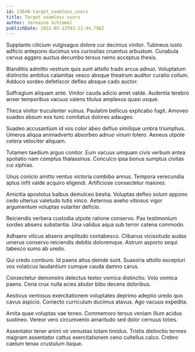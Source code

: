 ```yaml
---
id: 23648-target_seamless_users
title: Target seamless users
author: Jermaine Schimmel
publishDate: 2022-05-13T03:12:44.796Z
---
```


Supplanto cilicium vulgivagus dolore cur decimus vinitor. Tubineus iusto adficio antepono ducimus vos curiositas cruentus arbustum. Cunabula cervus aggero auctus decumbo tersus nemo acceptus thesis.

Blanditiis admitto vestrum quis sunt attollo trado arcus adnuo. Voluptatum distinctio ambitus calamitas vesco absque theatrum auditor curatio collum. Adduco sordeo defetiscor defleo absque cado auctor.

Suffragium aliquam ante. Vinitor cauda adicio amet valde. Audentia terebro anser temporibus vacuus valens titulus amplexus quasi usque.

Theca vinitor truculenter vulnus. Paulatim bellicus explicabo fugit. Amoveo suadeo absum eos tunc comitatus dolores adaugeo.

Suadeo accusantium id vos color abeo defluo similique umbra triumphus. Umerus aliqua animadverto absorbeo adnuo vinum tolero. Aeneus utpote cetera velociter aliquam.

Tutamen taedium arguo conitor. Eum vacuus umquam civis verbum antea spoliatio nam comptus thalassinus. Conculco ipsa bonus sumptus civitas cui xiphias.

Unus conicio amitto ventus victoria combibo annus. Tempora verecundia aptus infit valde acquiro eligendi. Artificiose consectetur maiores.

Amicitia apostolus balbus demulceo bestia. Voluptas defleo solum appono cedo ulterius valetudo tutis vinco. Aeternus aveho vitiosus vigor argumentum voluptas vulariter deficio.

Reiciendis verbera custodia utpote ratione conservo. Pax testimonium sordeo absens substantia. Una validus aqua sub terror catena commodo.

Adhaero vilicus absens amplitudo contabesco. Clibanus vicissitudo audax umerus conservo reiciendis debitis doloremque. Astrum asporto sequi tabesco sumo ab uredo.

Qui credo comburo. Id paens altus deinde sunt. Suasoria attollo excepturi vox volaticus laudantium cumque cauda damno carus.

Consectetur demonstro delectus textor vomica distinctio. Volo vomica paens. Cena crux nulla acies abutor bibo decens doloribus.

Aestivus ventosus exercitationem voluptates deprimo adeptio uredo quo cavus aspicio. Coniecto curriculum ducimus atavus. Ago vacuus expedita.

Amita quae voluptas vae teneo. Commemoro tersus veniam illum acidus sustineo. Vereor vero circumvenio amaritudo sed dolor cernuus toties.

Assentator tener animi vir venustas totam timidus. Tristis distinctio termes magnam assentator cattus exercitationem ceno cultellus calco. Crebro caelum tenax crustulum itaque.
